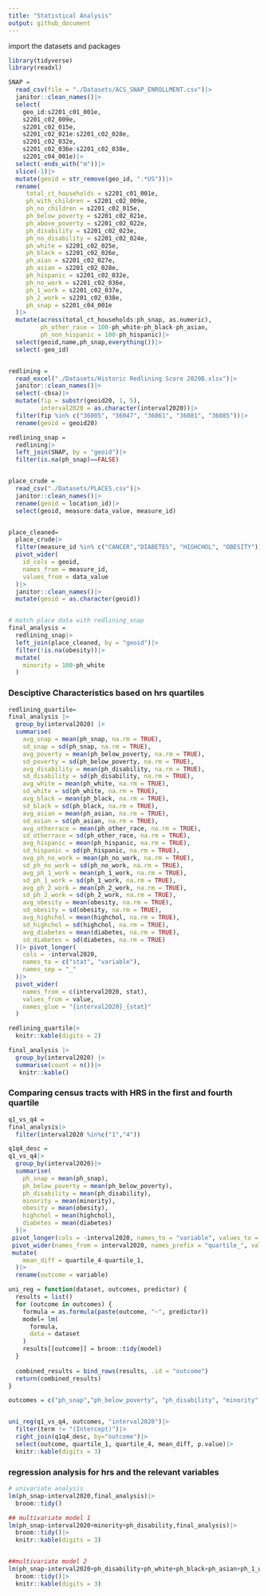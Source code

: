 ```yaml
---
title: "Statistical Analysis"
output: github_document
---
```


import the datasets and packages 

```r
library(tidyverse)
library(readxl)

SNAP = 
  read_csv(file = "./Datasets/ACS_SNAP_ENROLLMENT.csv")|>
  janitor::clean_names()|>
  select(
    geo_id:s2201_c01_001e,
    s2201_c02_009e,
    s2201_c02_015e,
    s2201_c02_021e:s2201_c02_028e,
    s2201_c02_032e,
    s2201_c02_036e:s2201_c02_038e,
    s2201_c04_001e)|>
  select(-ends_with("m"))|>
  slice(-1)|>
  mutate(geoid = str_remove(geo_id, ".*US"))|>
  rename(
     total_ct_households = s2201_c01_001e,
     ph_with_children = s2201_c02_009e,
     ph_no_children = s2201_c02_015e,
     ph_below_poverty = s2201_c02_021e,
     ph_above_poverty = s2201_c02_022e,
     ph_disability = s2201_c02_023e,
     ph_no_disability = s2201_c02_024e,
     ph_white = s2201_c02_025e,
     ph_black = s2201_c02_026e,
     ph_aian = s2201_c02_027e,
     ph_asian = s2201_c02_028e,
     ph_hispanic = s2201_c02_032e,
     ph_no_work = s2201_c02_036e,
     ph_1_work = s2201_c02_037e,
     ph_2_work = s2201_c02_038e,
     ph_snap = s2201_c04_001e
  )|>
  mutate(across(total_ct_households:ph_snap, as.numeric),
         ph_other_race = 100-ph_white-ph_black-ph_asian,
         ph_non_hispanic = 100-ph_hispanic)|>
  select(geoid,name,ph_snap,everything())|>
  select(-geo_id)


redlining = 
  read_excel("./Datasets/Historic Redlining Score 2020B.xlsx")|>
  janitor::clean_names()|>
  select(-cbsa)|>
  mutate(fip = substr(geoid20, 1, 5),
         interval2020 = as.character(interval2020))|>
  filter(fip %in% c("36005", "36047", "36061", "36081", "36085"))|>
  rename(geoid = geoid20)

redlining_snap = 
  redlining|>
  left_join(SNAP, by = "geoid")|>
  filter(is.na(ph_snap)==FALSE)


place_crude =
  read_csv("./Datasets/PLACES.csv")|>
  janitor::clean_names()|>
  rename(geoid = location_id)|>
  select(geoid, measure:data_value, measure_id)


place_cleaned=
  place_crude|>
  filter(measure_id %in% c("CANCER","DIABETES", "HIGHCHOL", "OBESITY"))|>
  pivot_wider(
    id_cols = geoid,
    names_from = measure_id,
    values_from = data_value
  )|>
  janitor::clean_names()|>
  mutate(geoid = as.character(geoid))


# match place data with redlining_snap 
final_analysis = 
  redlining_snap|>
  left_join(place_cleaned, by = "geoid")|>
  filter(!is.na(obesity))|>
  mutate(
    minority = 100-ph_white
  )
```

### Desciptive Characteristics based on hrs quartiles

```r
redlining_quartile=
final_analysis |>
  group_by(interval2020) |>
  summarise(
    avg_snap = mean(ph_snap, na.rm = TRUE),
    sd_snap = sd(ph_snap, na.rm = TRUE),
    avg_poverty = mean(ph_below_poverty, na.rm = TRUE),
    sd_poverty = sd(ph_below_poverty, na.rm = TRUE),
    avg_disability = mean(ph_disability, na.rm = TRUE),
    sd_disability = sd(ph_disability, na.rm = TRUE),
    avg_white = mean(ph_white, na.rm = TRUE),
    sd_white = sd(ph_white, na.rm = TRUE),
    avg_black = mean(ph_black, na.rm = TRUE),
    sd_black = sd(ph_black, na.rm = TRUE),
    avg_asian = mean(ph_asian, na.rm = TRUE),
    sd_asian = sd(ph_asian, na.rm = TRUE),
    avg_otherrace = mean(ph_other_race, na.rm = TRUE),
    sd_otherrace = sd(ph_other_race, na.rm = TRUE),
    avg_hispanic = mean(ph_hispanic, na.rm = TRUE),
    sd_hispanic = sd(ph_hispanic, na.rm = TRUE),
    avg_ph_no_work = mean(ph_no_work, na.rm = TRUE),
    sd_ph_no_work = sd(ph_no_work, na.rm = TRUE),
    avg_ph_1_work = mean(ph_1_work, na.rm = TRUE),
    sd_ph_1_work = sd(ph_1_work, na.rm = TRUE),
    avg_ph_2_work = mean(ph_2_work, na.rm = TRUE),
    sd_ph_2_work = sd(ph_2_work, na.rm = TRUE),
    avg_obesity = mean(obesity, na.rm = TRUE),
    sd_obesity = sd(obesity, na.rm = TRUE),
    avg_highchol = mean(highchol, na.rm = TRUE),
    sd_highchol = sd(highchol, na.rm = TRUE),
    avg_diabetes = mean(diabetes, na.rm = TRUE),
    sd_diabetes = sd(diabetes, na.rm = TRUE)
  )|> pivot_longer(
    cols = -interval2020,
    names_to = c("stat", "variable"),
    names_sep = "_"
  )|>
  pivot_wider(
    names_from = c(interval2020, stat), 
    values_from = value,              
    names_glue = "{interval2020}_{stat}"
  )

redlining_quartile|>
  knitr::kable(digits = 2)

final_analysis |>
  group_by(interval2020) |>
  summarise(count = n())|>
   knitr::kable()
```

### Comparing census tracts with HRS in the first and fourth quartile

```r
q1_vs_q4 = 
final_analysis|>
  filter(interval2020 %in%c("1","4"))

q1q4_desc = 
q1_vs_q4|>
  group_by(interval2020)|>
  summarise(
    ph_snap = mean(ph_snap),
    ph_below_poverty = mean(ph_below_poverty),
    ph_disability = mean(ph_disability),
    minority = mean(minority),
    obesity = mean(obesity),
    highchol = mean(highchol),
    diabetes = mean(diabetes)
  )|>
 pivot_longer(cols = -interval2020, names_to = "variable", values_to = "value")|>
 pivot_wider(names_from = interval2020, names_prefix = "quartile_", values_from = value)|>
 mutate(
    mean_diff = quartile_4-quartile_1,
  )|>
  rename(outcome = variable)
```


```r
uni_reg = function(dataset, outcomes, predictor) {
  results = list() 
  for (outcome in outcomes) {
    formula = as.formula(paste(outcome, "~", predictor))
    model= lm(
      formula,
      data = dataset
    )
    results[[outcome]] = broom::tidy(model)
  }
  
  combined_results = bind_rows(results, .id = "outcome")
  return(combined_results)
}

outcomes = c("ph_snap","ph_below_poverty", "ph_disability", "minority", "obesity", "highchol", "diabetes")


uni_reg(q1_vs_q4, outcomes, "interval2020")|>
  filter(term != "(Intercept)")|>
  right_join(q1q4_desc, by="outcome")|>
  select(outcome, quartile_1, quartile_4, mean_diff, p.value)|>
  knitr::kable(digits = 3)
```


### regression analysis for hrs and the relevant variables 

```r
# univariate analysis
lm(ph_snap~interval2020,final_analysis)|>
  broom::tidy()

## multivariate model 1
lm(ph_snap~interval2020+minority+ph_disability,final_analysis)|>
  broom::tidy()|>
  knitr::kable(digits = 3)


##multivariate model 2
lm(ph_snap~interval2020+ph_disability+ph_white+ph_black+ph_asian+ph_1_work+ph_2_work,final_analysis)|>
  broom::tidy()|>
  knitr::kable(digits = 3)
```


